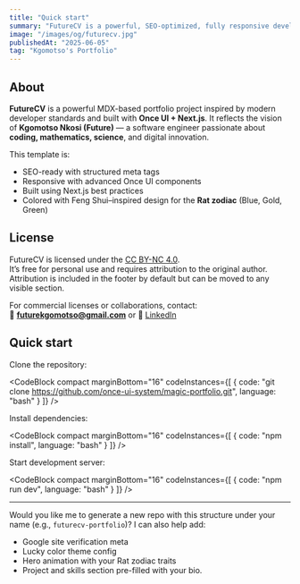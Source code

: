 ```yaml
---
title: "Quick start"
summary: "FutureCV is a powerful, SEO-optimized, fully responsive developer portfolio template built with Once UI and Next.js — crafted by Kgomotso Nkosi (Future), a South African software engineer."
image: "/images/og/futurecv.jpg"
publishedAt: "2025-06-05"
tag: "Kgomotso's Portfolio"
---
```


## About

**FutureCV** is a powerful MDX-based portfolio project inspired by modern developer standards and built with **Once UI + Next.js**. It reflects the vision of **Kgomotso Nkosi (Future)** — a software engineer passionate about **coding, mathematics, science**, and digital innovation.

This template is:
- SEO-ready with structured meta tags
- Responsive with advanced Once UI components
- Built using Next.js best practices
- Colored with Feng Shui–inspired design for the **Rat zodiac** (Blue, Gold, Green)

## License

FutureCV is licensed under the [CC BY-NC 4.0](https://creativecommons.org/licenses/by-nc/4.0/).  
It’s free for personal use and requires attribution to the original author.  
Attribution is included in the footer by default but can be moved to any visible section.

For commercial licenses or collaborations, contact:  
📩 **futurekgomotso@gmail.com** or 🔗 [LinkedIn](https://www.linkedin.com/in/kgomotsonkosi-l)

## Quick start

Clone the repository:

<CodeBlock compact marginBottom="16" codeInstances={[
  {
    code: "git clone https://github.com/once-ui-system/magic-portfolio.git",
    language: "bash"
  }
]} />

Install dependencies:

<CodeBlock compact marginBottom="16" codeInstances={[
  {
    code: "npm install",
    language: "bash"
  }
]} />

Start development server:

<CodeBlock compact marginBottom="16" codeInstances={[
  {
    code: "npm run dev",
    language: "bash"
  }
]} />

---

Would you like me to generate a new repo with this structure under your name (e.g., `futurecv-portfolio`)? I can also help add:
- Google site verification meta
- Lucky color theme config
- Hero animation with your Rat zodiac traits
- Project and skills section pre-filled with your bio.

